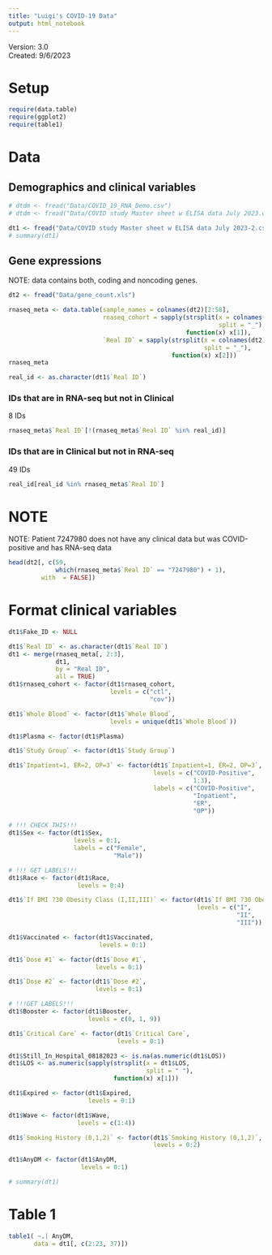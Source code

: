 ```yaml
---
title: "Luigi's COVID-19 Data"
output: html_notebook
---
```


Version: 3.0  
Created: 9/6/2023  

# Setup
```r
require(data.table)
require(ggplot2)
require(table1)
```

# Data
## Demographics and clinical variables
```r
# dtdm <- fread("Data/COVID_19_RNA_Demo.csv")
# dtdm <- fread("Data/COVID study Master sheet w ELISA data July 2023.csv")

dt1 <- fread("Data/COVID study Master sheet w ELISA data July 2023-2.csv")
# summary(dt1)
```

## Gene expressions
NOTE: data contains both, coding and noncoding genes.  
  
```r
dt2 <- fread("Data/gene_count.xls")

rnaseq_meta <- data.table(sample_names = colnames(dt2)[2:58],
                          rnaseq_cohort = sapply(strsplit(x = colnames(dt2)[2:58], 
                                                          split = "_"), 
                                                 function(x) x[1]),
                          `Real ID` = sapply(strsplit(x = colnames(dt2)[2:58], 
                                                      split = "_"), 
                                             function(x) x[2]))
rnaseq_meta

real_id <- as.character(dt1$`Real ID`)
```

### IDs that are in RNA-seq but not in Clinical
8 IDs  

```r
rnaseq_meta$`Real ID`[!(rnaseq_meta$`Real ID` %in% real_id)]
```

### IDs that are in Clinical but not in RNA-seq
49 IDs  
```r
real_id[real_id %in% rnaseq_meta$`Real ID`]
```

# NOTE
NOTE: Patient 7247980 does not have any clinical data but was COVID-positive and has RNA-seq data  

```r
head(dt2[, c(59,
             which(rnaseq_meta$`Real ID` == "7247980") + 1), 
         with  = FALSE])
```

# Format clinical variables
```r
dt1$Fake_ID <- NULL

dt1$`Real ID` <- as.character(dt1$`Real ID`)
dt1 <- merge(rnaseq_meta[, 2:3],
             dt1,
             by = "Real ID",
             all = TRUE)
dt1$rnaseq_cohort <- factor(dt1$rnaseq_cohort,
                            levels = c("ctl",
                                       "cov"))

dt1$`Whole Blood` <- factor(dt1$`Whole Blood`,
                            levels = unique(dt1$`Whole Blood`))

dt1$Plasma <- factor(dt1$Plasma)

dt1$`Study Group` <- factor(dt1$`Study Group`)

dt1$`Inpatient=1, ER=2, OP=3` <- factor(dt1$`Inpatient=1, ER=2, OP=3`,
                                        levels = c("COVID-Positive",
                                                   1:3),
                                        labels = c("COVID-Positive",
                                                   "Inpatient",
                                                   "ER",
                                                   "OP"))

# !!! CHECK THIS!!!
dt1$Sex <- factor(dt1$Sex,
                  levels = 0:1,
                  labels = c("Female",
                             "Male"))

# !!! GET LABELS!!!
dt1$Race <- factor(dt1$Race,
                   levels = 0:4)

dt1$`If BMI ?30 Obesity Class (I,II,III)` <- factor(dt1$`If BMI ?30 Obesity Class (I,II,III)`,
                                                    levels = c("I",
                                                               "II",
                                                               "III"))

dt1$Vaccinated <- factor(dt1$Vaccinated,
                         levels = 0:1)

dt1$`Dose #1` <- factor(dt1$`Dose #1`,
                        levels = 0:1)

dt1$`Dose #2` <- factor(dt1$`Dose #2`,
                        levels = 0:1)

# !!!GET LABELS!!!
dt1$Booster <- factor(dt1$Booster,
                      levels = c(0, 1, 9))

dt1$`Critical Care` <- factor(dt1$`Critical Care`,
                              levels = 0:1)

dt1$Still_In_Hospital_08182023 <- is.na(as.numeric(dt1$LOS))
dt1$LOS <- as.numeric(sapply(strsplit(x = dt1$LOS, 
                                      split = " "), 
                             function(x) x[1]))

dt1$Expired <- factor(dt1$Expired,
                      levels = 0:1)

dt1$Wave <- factor(dt1$Wave,
                   levels = c(1:4))

dt1$`Smoking History (0,1,2)` <- factor(dt1$`Smoking History (0,1,2)`,
                                        levels = 0:2)

dt1$AnyDM <- factor(dt1$AnyDM,
                    levels = 0:1)

# summary(dt1)
```

# Table 1
```r
table1( ~.| AnyDM,
       data = dt1[, c(2:23, 37)])
```


```r

```


